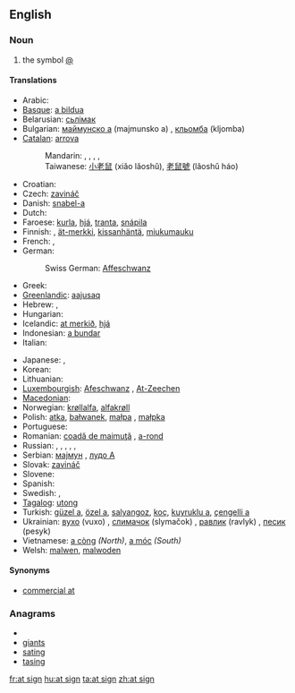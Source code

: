 ==English==

===Noun===
{{en-noun|sg=[[at]] [[sign]]}}

# the symbol [[@]]

====Translations====
{{trans-top|the symbol @}}
* Arabic: {{t-|ar|آت|tr='aat}}
* [[Basque]]: [[a bildua]]
* Belarusian: [[сьлімак]] {{m}}
* Bulgarian: [[маймунско а]] (majmunsko a) {{n}}, [[кльомба]] (kljomba) {{f}}
* [[Catalan]]: [[arrova]] {{f}}
*: Mandarin: {{t|cmn|圈 a|tr=quān ēi|sc=Hani}},  {{t|cmn|花 a|tr=huā ēi|sc=Hani}},  {{qualifier|Taiwan}} {{t|cmn|小老鼠|tr=xiǎo lǎoshǔ|sc=Hani}},  {{t|cmn|老鼠號|sc=Hani}},  {{t|cmn|老鼠号|tr=lǎoshǔ-hào|sc=Hani}}
*: Taiwanese: [[小老鼠]] (xiǎo lǎoshǔ), [[老鼠號]] (lǎoshǔ háo)
* Croatian: {{t-|hr|manki}}
* Czech: [[zavináč]] {{m}}
* Danish: [[snabel-a]]
* Dutch: {{t+|nl|apenstaartje|n}}
* Faroese: [[kurla]], [[hjá]], [[tranta]], [[snápila]]
* Finnish: {{t-|fi|at-merkki}}, [[ät-merkki]], [[kissanhäntä]], [[miukumauku]]
* French: {{t+|fr|arobase|f}}, {{rare}} {{t+|fr|arrobe|f}}
* German: {{t+|de|Klammeraffe|f}}
*: Swiss German: [[Affeschwanz]] {{m}}
* Greek: {{t+|el|παπάκι|n}}
* [[Greenlandic]]: [[aajusaq]]
* Hebrew: {{t|he|שטרודל|m|tr=shtrudel}}, {{t+|he|כרוכית|m|tr=krukhit}}
* Hungarian: {{t+|hu|kukac}}
* Icelandic: [[at merkið]], [[hjá]]
* Indonesian: [[a bundar]]
* Italian: {{t+|it|chiocciola}}
{{trans-mid}}
* Japanese: {{t|ja|アットマーク|tr=attomāku}}, {{t|ja|ナルト|tr=naruto}}
* Korean: {{t|ko|골뱅이|tr=golbaeng-i|sc=Hang}}
* Lithuanian: {{t-|lt|eta|xs=Lithuanian}}
* [[Luxembourgish]]: [[Afeschwanz]] {{m}}, [[At-Zeechen]]
* [[Macedonian]]: {{t|mk|мајмунче|n|tr=májmunče}}
* Norwegian: [[krøllalfa]], [[alfakrøll]]
* Polish: [[atka]], [[bałwanek]], [[małpa]] {{f}}, [[małpka]] {{f}}
* Portuguese: {{t+|pt|arroba|f}}
* Romanian: [[coadă de maimuţă]] {{f}}, [[a-rond]]
* Russian: {{qualifier|official}} {{t|ru|коммерческое "at"|n|tr=kommérčeskoje "et"}},  {{t+|ru|собака|f|tr=sobáka}},  {{t|ru|собачка|f|tr=sobáčka}},  {{t+|ru|эт|n|tr=et}},  {{t+|ru|лягушка|f|tr=ljagúška}},  {{t|ru|обезьянка|f|tr=obez'jánka}}
* Serbian: [[мајмун]] {{m}}, [[лудо А]]
* Slovak: [[zavináč]] {{m}}
* Slovene: {{t-|sl|afna|f}}
* Spanish: {{t+|es|arroba|f}}
* Swedish: {{t+|sv|snabel-a}}, {{t+|sv|kanelbulle}}
* [[Tagalog]]: [[utong]]
* Turkish: [[güzel a]], [[özel a]], [[salyangoz]], [[koç]], [[kuyruklu a]], [[çengelli a]]
* Ukrainian: [[вухо]] (vuxo) {{n}}, [[слимачок]] (slymačok) {{m}}, [[равлик]] (ravlyk) {{m}}, [[песик]] (pesyk) {{m}}
* Vietnamese: [[a còng]] ''(North)'', [[a móc]] ''(South)''
* Welsh: [[malwen]], [[malwoden]]
{{trans-bottom}}

====Synonyms====
* [[commercial at]]

===Anagrams===
* {{alphagram|[[aginst#English|aginst]]}} 
* [[giants#English|giants]]
* [[sating#English|sating]]
* [[tasing#English|tasing]]

[[fr:at sign]]
[[hu:at sign]]
[[ta:at sign]]
[[zh:at sign]]